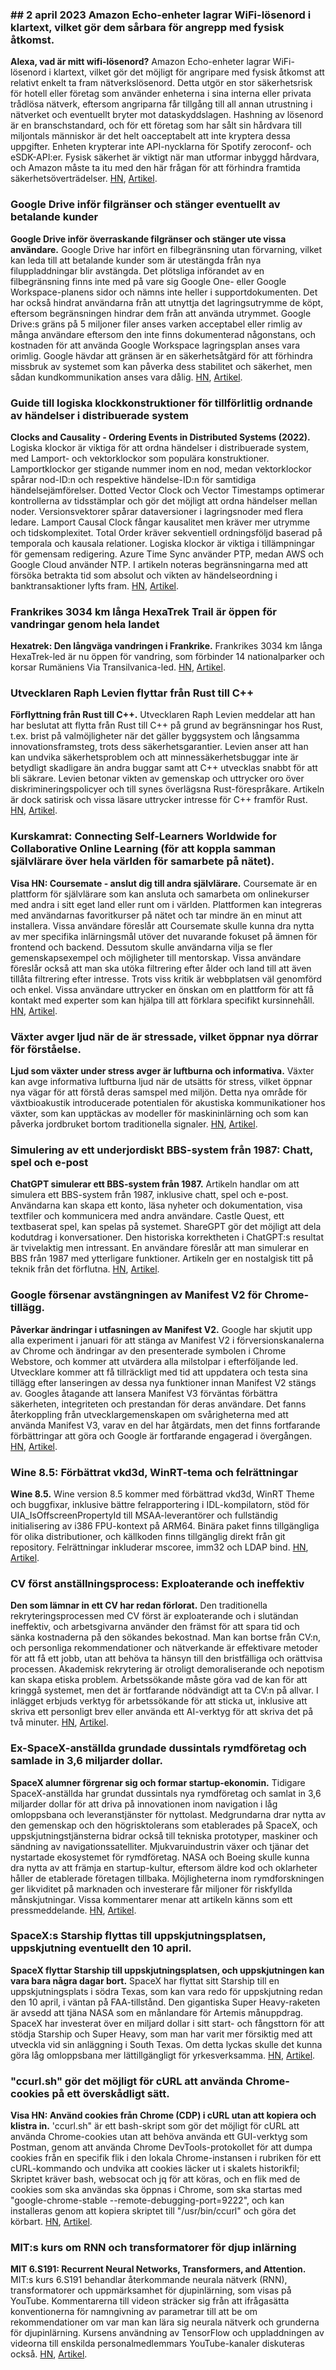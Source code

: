 

<CallToAction />

<Steps>

### ## 2 april 2023 Amazon Echo-enheter lagrar WiFi-lösenord i klartext, vilket gör dem sårbara för angrepp med fysisk åtkomst.

**Alexa, vad är mitt wifi-lösenord?**
Amazon Echo-enheter lagrar WiFi-lösenord i klartext, vilket gör det möjligt för angripare med fysisk åtkomst att relativt enkelt ta fram nätverkslösenord. Detta utgör en stor säkerhetsrisk för hotell eller företag som använder enheterna i sina interna eller privata trådlösa nätverk, eftersom angriparna får tillgång till all annan utrustning i nätverket och eventuellt bryter mot dataskyddslagen. Hashning av lösenord är en branschstandard, och för ett företag som har sålt sin hårdvara till miljontals människor är det helt oacceptabelt att inte kryptera dessa uppgifter. Enheten krypterar inte API-nycklarna för Spotify zeroconf- och eSDK-API:er. Fysisk säkerhet är viktigt när man utformar inbyggd hårdvara, och Amazon måste ta itu med den här frågan för att förhindra framtida säkerhetsöverträdelser.
[HN](http://news.ycombinator.com/item?id=35399590), [Artikel](https://dragon863.github.io/blog/alexa.html).

### Google Drive inför filgränser och stänger eventuellt av betalande kunder

**Google Drive inför överraskande filgränser och stänger ute vissa användare.**
Google Drive har infört en filbegränsning utan förvarning, vilket kan leda till att betalande kunder som är utestängda från nya filuppladdningar blir avstängda. Det plötsliga införandet av en filbegränsning finns inte med på vare sig Google One- eller Google Workspace-planens sidor och nämns inte heller i supportdokumenten. Det har också hindrat användarna från att utnyttja det lagringsutrymme de köpt, eftersom begränsningen hindrar dem från att använda utrymmet. Google Drive:s gräns på 5 miljoner filer anses varken acceptabel eller rimlig av många användare eftersom den inte finns dokumenterad någonstans, och kostnaden för att använda Google Workspace lagringsplan anses vara orimlig. Google hävdar att gränsen är en säkerhetsåtgärd för att förhindra missbruk av systemet som kan påverka dess stabilitet och säkerhet, men sådan kundkommunikation anses vara dålig.
[HN](http://news.ycombinator.com/item?id=35397071), [Artikel](https://arstechnica.com/gadgets/2023/03/google-drive-does-a-surprise-rollout-of-file-limits-locking-out-some-users/).

### Guide till logiska klockkonstruktioner för tillförlitlig ordnande av händelser i distribuerade system

**Clocks and Causality - Ordering Events in Distributed Systems (2022).**
Logiska klockor är viktiga för att ordna händelser i distribuerade system, med Lamport- och vektorklockor som populära konstruktioner. Lamportklockor ger stigande nummer inom en nod, medan vektorklockor spårar nod-ID:n och respektive händelse-ID:n för samtidiga händelsejämförelser. Dotted Vector Clock och Vector Timestamps optimerar kontrollerna av tidsstämplar och gör det möjligt att ordna händelser mellan noder. Versionsvektorer spårar dataversioner i lagringsnoder med flera ledare. Lamport Causal Clock fångar kausalitet men kräver mer utrymme och tidskomplexitet. Total Order kräver sekventiell ordningsföljd baserad på temporala och kausala relationer. Logiska klockor är viktiga i tillämpningar för gemensam redigering. Azure Time Sync använder PTP, medan AWS och Google Cloud använder NTP. I artikeln noteras begränsningarna med att försöka betrakta tid som absolut och vikten av händelseordning i banktransaktioner lyfts fram.
[HN](http://news.ycombinator.com/item?id=35399603), [Artikel](https://www.exhypothesi.com/clocks-and-causality/).

### Frankrikes 3034 km långa HexaTrek Trail är öppen för vandringar genom hela landet

**Hexatrek: Den långväga vandringen i Frankrike.**
Frankrikes 3034 km långa HexaTrek-led är nu öppen för vandring, som förbinder 14 nationalparker och korsar Rumäniens Via Transilvanica-led.
[HN](http://news.ycombinator.com/item?id=35397051), [Artikel](https://en.hexatrek.com).

### Utvecklaren Raph Levien flyttar från Rust till C++

**Förflyttning från Rust till C++.**
Utvecklaren Raph Levien meddelar att han har beslutat att flytta från Rust till C++ på grund av begränsningar hos Rust, t.ex. brist på valmöjligheter när det gäller byggsystem och långsamma innovationsframsteg, trots dess säkerhetsgarantier. Levien anser att han kan undvika säkerhetsproblem och att minnessäkerhetsbuggar inte är betydligt skadligare än andra buggar samt att C++ utvecklas snabbt för att bli säkrare. Levien betonar vikten av gemenskap och uttrycker oro över diskrimineringspolicyer och till synes överlägsna Rust-förespråkare. Artikeln är dock satirisk och vissa läsare uttrycker intresse för C++ framför Rust.
[HN](http://news.ycombinator.com/item?id=35400047), [Artikel](https://raphlinus.github.io/rust/2023/04/01/rust-to-cpp.html).

### Kurskamrat: Connecting Self-Learners Worldwide for Collaborative Online Learning (för att koppla samman självlärare över hela världen för samarbete på nätet).

**Visa HN: Coursemate - anslut dig till andra självlärare.**
Coursemate är en plattform för självlärare som kan ansluta och samarbeta om onlinekurser med andra i sitt eget land eller runt om i världen. Plattformen kan integreras med användarnas favoritkurser på nätet och tar mindre än en minut att installera. Vissa användare föreslår att Coursemate skulle kunna dra nytta av mer specifika inlärningsmål utöver det nuvarande fokuset på ämnen för frontend och backend. Dessutom skulle användarna vilja se fler gemenskapsexempel och möjligheter till mentorskap. Vissa användare föreslår också att man ska utöka filtrering efter ålder och land till att även tillåta filtrering efter intresse. Trots viss kritik är webbplatsen väl genomförd och enkel. Vissa användare uttrycker en önskan om en plattform för att få kontakt med experter som kan hjälpa till att förklara specifikt kursinnehåll.
[HN](http://news.ycombinator.com/item?id=35398480), [Artikel](https://www.coursem8.com/).

### Växter avger ljud när de är stressade, vilket öppnar nya dörrar för förståelse.

**Ljud som växter under stress avger är luftburna och informativa.**
Växter kan avge informativa luftburna ljud när de utsätts för stress, vilket öppnar nya vägar för att förstå deras samspel med miljön. Detta nya område för växtbioakustik introducerade potentialen för akustiska kommunikationer hos växter, som kan upptäckas av modeller för maskininlärning och som kan påverka jordbruket bortom traditionella signaler.
[HN](http://news.ycombinator.com/item?id=35396156), [Artikel](<https://www.cell.com/cell/fulltext/S0092-8674(23)00262-3>).

### Simulering av ett underjordiskt BBS-system från 1987: Chatt, spel och e-post

**ChatGPT simulerar ett BBS-system från 1987.**
Artikeln handlar om att simulera ett BBS-system från 1987, inklusive chatt, spel och e-post. Användarna kan skapa ett konto, läsa nyheter och dokumentation, visa textfiler och kommunicera med andra användare. Castle Quest, ett textbaserat spel, kan spelas på systemet. ShareGPT gör det möjligt att dela kodutdrag i konversationer. Den historiska korrektheten i ChatGPT:s resultat är tvivelaktig men intressant. En användare föreslår att man simulerar en BBS från 1987 med ytterligare funktioner. Artikeln ger en nostalgisk titt på teknik från det förflutna.
[HN](http://news.ycombinator.com/item?id=35396165), [Artikel](https://sharegpt.com/c/ICZsSl7).

### Google försenar avstängningen av Manifest V2 för Chrome-tillägg.

**Påverkar ändringar i utfasningen av Manifest V2.**
Google har skjutit upp alla experiment i januari för att stänga av Manifest V2 i förversionskanalerna av Chrome och ändringar av den presenterade symbolen i Chrome Webstore, och kommer att utvärdera alla milstolpar i efterföljande led. Utvecklare kommer att få tillräckligt med tid att uppdatera och testa sina tillägg efter lanseringen av dessa nya funktioner innan Manifest V2 stängs av. Googles åtagande att lansera Manifest V3 förväntas förbättra säkerheten, integriteten och prestandan för deras användare. Det fanns återkoppling från utvecklargemenskapen om svårigheterna med att använda Manifest V3, varav en del har åtgärdats, men det finns fortfarande förbättringar att göra och Google är fortfarande engagerad i övergången.
[HN](http://news.ycombinator.com/item?id=35402698), [Artikel](https://groups.google.com/a/chromium.org/g/chromium-extensions/c/zQ77HkGmK9E/m/HjaaCIG-BQAJ).

### Wine 8.5: Förbättrat vkd3d, WinRT-tema och felrättningar

**Wine 8.5.**
Wine version 8.5 kommer med förbättrad vkd3d, WinRT Theme och buggfixar, inklusive bättre felrapportering i IDL-kompilatorn, stöd för UIA_IsOffscreenPropertyId till MSAA-leverantörer och fullständig initialisering av i386 FPU-kontext på ARM64. Binära paket finns tillgängliga för olika distributioner, och källkoden finns tillgänglig direkt från git repository. Felrättningar inkluderar mscoree, imm32 och LDAP bind.
[HN](http://news.ycombinator.com/item?id=35398643), [Artikel](https://www.winehq.org/announce/8.5).

### CV först anställningsprocess: Exploaterande och ineffektiv

**Den som lämnar in ett CV har redan förlorat.**
Den traditionella rekryteringsprocessen med CV först är exploaterande och i slutändan ineffektiv, och arbetsgivarna använder den främst för att spara tid och sänka kostnaderna på den sökandes bekostnad. Man kan bortse från CV:n, och personliga rekommendationer och nätverkande är effektivare metoder för att få ett jobb, utan att behöva ta hänsyn till den bristfälliga och orättvisa processen. Akademisk rekrytering är otroligt demoraliserande och nepotism kan skapa etiska problem. Arbetssökande måste göra vad de kan för att kringgå systemet, men det är fortfarande nödvändigt att ta CV:n på allvar. I inlägget erbjuds verktyg för arbetssökande för att sticka ut, inklusive att skriva ett personligt brev eller använda ett AI-verktyg för att skriva det på två minuter.
[HN](http://news.ycombinator.com/item?id=35397271), [Artikel](https://www.residentcontrarian.com/p/he-who-submits-a-resume-has-already).

### Ex-SpaceX-anställda grundade dussintals rymdföretag och samlade in 3,6 miljarder dollar.

**SpaceX alumner förgrenar sig och formar startup-ekonomin.**
Tidigare SpaceX-anställda har grundat dussintals nya rymdföretag och samlat in 3,6 miljarder dollar för att driva på innovationen inom navigation i låg omloppsbana och leveranstjänster för nyttolast. Medgrundarna drar nytta av den gemenskap och den högrisktolerans som etablerades på SpaceX, och uppskjutningstjänsterna bidrar också till tekniska prototyper, maskiner och sändning av navigationssatelliter. Mjukvaruindustrin växer och tjänar det nystartade ekosystemet för rymdföretag. NASA och Boeing skulle kunna dra nytta av att främja en startup-kultur, eftersom äldre kod och oklarheter håller de etablerade företagen tillbaka. Möjligheterna inom rymdforskningen ger likviditet på marknaden och investerare får miljoner för riskfyllda månskjutningar. Vissa kommentarer menar att artikeln känns som ett pressmeddelande.
[HN](http://news.ycombinator.com/item?id=35404823), [Artikel](https://interactive.satellitetoday.com/via/april-2023/how-spacex-alums-are-branching-out-and-shaping-the-startup-economy/).

### SpaceX:s Starship flyttas till uppskjutningsplatsen, uppskjutning eventuellt den 10 april.

**SpaceX flyttar Starship till uppskjutningsplatsen, och uppskjutningen kan vara bara några dagar bort.**
SpaceX har flyttat sitt Starship till en uppskjutningsplats i södra Texas, som kan vara redo för uppskjutning redan den 10 april, i väntan på FAA-tillstånd. Den gigantiska Super Heavy-raketen är avsedd att tjäna NASA som en månlandare för Artemis månuppdrag. SpaceX har investerat över en miljard dollar i sitt start- och fångsttorn för att stödja Starship och Super Heavy, som man har varit mer försiktig med att utveckla vid sin anläggning i South Texas. Om detta lyckas skulle det kunna göra låg omloppsbana mer lättillgängligt för yrkesverksamma.
[HN](http://news.ycombinator.com/item?id=35405030), [Artikel](https://arstechnica.com/science/2023/04/spacex-moves-starship-to-launch-site-and-liftoff-could-be-just-days-away/).

### "ccurl.sh" gör det möjligt för cURL att använda Chrome-cookies på ett överskådligt sätt.

**Visa HN: Använd cookies från Chrome (CDP) i cURL utan att kopiera och klistra in.**
'ccurl.sh" är ett bash-skript som gör det möjligt för cURL att använda Chrome-cookies utan att behöva använda ett GUI-verktyg som Postman, genom att använda Chrome DevTools-protokollet för att dumpa cookies från en specifik flik i den lokala Chrome-instansen i rubriken för ett cURL-kommando och undvika att cookies läcker ut i skalets historikfil; Skriptet kräver bash, websocat och jq för att köras, och en flik med de cookies som ska användas ska öppnas i Chrome, som ska startas med "google-chrome-stable --remote-debugging-port=9222", och kan installeras genom att kopiera skriptet till "/usr/bin/ccurl" och göra det körbart.
[HN](http://news.ycombinator.com/item?id=35399218), [Artikel](https://github.com/fipso/ccurl.sh).

### MIT:s kurs om RNN och transformatorer för djup inlärning

**MIT 6.S191: Recurrent Neural Networks, Transformers, and Attention.**
MIT:s kurs 6.S191 behandlar återkommande neurala nätverk (RNN), transformatorer och uppmärksamhet för djupinlärning, som visas på YouTube. Kommentarerna till videon sträcker sig från att ifrågasätta konventionerna för namngivning av parametrar till att be om rekommendationer om var man kan lära sig neurala nätverk och grunderna för djupinlärning. Kursens användning av TensorFlow och uppladdningen av videorna till enskilda personalmedlemmars YouTube-kanaler diskuteras också.
[HN](http://news.ycombinator.com/item?id=35405338), [Artikel](https://www.youtube.com/watch?v=ySEx_Bqxvvo).

</Steps>
